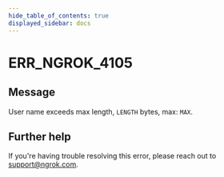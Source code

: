 ```yaml
---
hide_table_of_contents: true
displayed_sidebar: docs
---
```



# ERR_NGROK_4105

## Message

User name exceeds max length, `LENGTH` bytes, max: `MAX`.

<ErrorDetails error="err_ngrok_4105" />

## Further help

If you're having trouble resolving this error, please reach out to [support@ngrok.com](mailto:support@ngrok.com?subject=Help%20with%20ERR_NGROK_4105).
